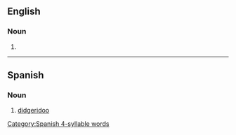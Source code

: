 ==English==
{{wikipedia}}

===Noun===
{{en-noun}}

# {{alternative form of|en|didgeridoo}}

----

==Spanish==

===Noun===
{{es-noun|m|didjeridu}}

# {{lb|es|musical instruments}} [[didgeridoo]]

[[Category:Spanish 4-syllable words]]